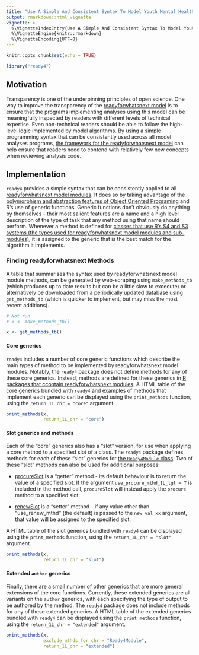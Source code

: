 ```yaml
---
title: "Use A Simple And Consistent Syntax To Model Youth Mental Health Systems"
output: rmarkdown::html_vignette
vignette: >
  %\VignetteIndexEntry{Use A Simple And Consistent Syntax To Model Youth Mental Health Systems}
  %\VignetteEngine{knitr::rmarkdown}
  %\VignetteEncoding{UTF-8}
---
```


```r
knitr::opts_chunk$set(echo = TRUE)
```
```r
library("ready4") 
```

## Motivation
Transparency is one of the underpinning principles of open science. One way to improve the transparency of the [readyforwhatsnext model](https://www.ready4-dev.com) is to ensure that the programs implementing analyses using this model can be meaningfully inspected by readers with different levels of technical expertise. Even non-technical readers should be able to follow the high-level logic implemented by model algorithms. By using a simple programming syntax that can be consistently used across all model analyses programs, [the framework for the readyforwhatsnext model](https://www.ready4-dev.com/framework/) can help ensure that readers need to contend with relatively few new concepts when reviewing analysis code. 

## Implementation
`ready4` provides a simple syntax that can be consistently applied to all [readyforwhatsnext model modules](V_01.html). It does so by taking advantage of the [polymorphism and abstraction features of Object Oriented Programing](V_03.html) and R's use of generic functions. Generic functions don't obviously do anything by themselves - their most salient features are a name and a high level description of the type of task that any method using that name should perform. Whenever a method is defined for [classes that use R's S4 and S3 systems (the types used for readyforwhatsnext model modules and sub-modules)](V_01.html), it is assigned to the generic that is the best match for the algorithm it implements.

### Finding readyforwhatsnext Methods
A table that summarises the syntax used by readyforwhatsnext model module methods, can be generated by web-scraping using `make_methods_tb` (which produces up to date results but can be a little slow to excecute) or alternatively be downloaded from a periodically updated database using `get_methods_tb` (which is quicker to implement, but may miss the most recent additions).

```r
# Not run
# x <- make_methods_tb()
```
```r
x <- get_methods_tb()
```

#### Core generics
`ready4` includes a number of core generic functions which describe the main types of method to be implemented by readyforwhatsnext model modules. Notably, the `ready4` package does not define methods for any of these core generics. Instead, methods are defined for these generics in [R packages that ccontain readyforwhatsnext modules](V_04.html). A HTML table of the core generics bundled with `ready4` and examples of methods that implement each generic can be displayed using the `print_methods` function, using the `return_1L_chr = "core"` argument. 

```r
print_methods(x,
              return_1L_chr = "core")
```

#### Slot generics and methods
Each of the "core" generics also has a "slot" version, for use when applying a core method to a specified slot of a class. The `ready4` package defines methods for each of these "slot" generics for [the `Ready4Module` class](V_01.html). Two of these "slot" methods can also be used for additional purposes:

 - [procureSlot](/ready4/reference/procureSlot-methods.html) is a "getter" method - its default behaviour is to return the value of a specified slot. If the argument `use_procure_mthd_1L_lgl = T` is included in the method call, `procureSlot` will instead apply the `procure` method to a specified slot.
 
 - [renewSlot](/ready4/reference/procureSlot-methods.html) is a "setter" method - if any value other than "use_renew_mthd" (the default) is passed to the `new_val_xx` argument, that value will be assigned to the specified slot.
 
A HTML table of the slot generics bundled with `ready4` can be displayed using the `print_methods` function, using the `return_1L_chr = "slot"` argument.

```r
print_methods(x,
              return_1L_chr = "slot")
```

#### Extended `author` generics
Finally, there are a small number of other generics that are more general extensions of the core functions. Currently, these extended generics are all variants on the `author` generics, with each specifying the type of output to be authored by the method. The `ready4` package does not include methods for any of these extended generics. A HTML table of the extended generics bundled with `ready4` can be displayed using the `print_methods` function, using the `return_1L_chr = "extended"` argument.

```r
print_methods(x,
              exclude_mthds_for_chr = "Ready4Module",
              return_1L_chr = "extended")
```

